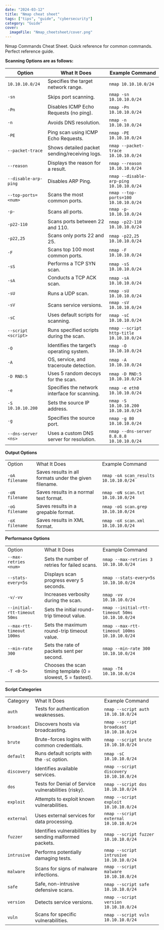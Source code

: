 ```yaml
---
date: "2024-03-12"
title: "Nmap cheat sheet"
tags: ["tips", "guide", "cybersecurity"]
category: "Guide"
cover:
  imageFile: "Nmap_cheetsheet/cover.png"
---
```


Nmap Commands Cheat Sheet. Quick reference for common commands. 
Perfect reference guide.


**Scanning Options are as follows:**

|Option|What It Does|Example Command|
|---|---|---|
|`10.10.10.0/24`|Specifies the target network range.|`nmap 10.10.10.0/24`|
|`-sn`|Skips port scanning.|`nmap -sn 10.10.10.0/24`|
|`-Pn`|Disables ICMP Echo Requests (no ping).|`nmap -Pn 10.10.10.0/24`|
|`-n`|Avoids DNS resolution.|`nmap -n 10.10.10.0/24`|
|`-PE`|Ping scan using ICMP Echo Requests.|`nmap -PE 10.10.10.0/24`|
|`--packet-trace`|Shows detailed packet sending/receiving logs.|`nmap --packet-trace 10.10.10.0/24`|
|`--reason`|Displays the reason for a result.|`nmap --reason 10.10.10.0/24`|
|`--disable-arp-ping`|Disables ARP Ping.|`nmap --disable-arp-ping 10.10.10.0/24`|
|`--top-ports=<num>`|Scans the most common ports.|`nmap --top-ports=100 10.10.10.0/24`|
|`-p-`|Scans all ports.|`nmap -p- 10.10.10.0/24`|
|`-p22-110`|Scans ports between 22 and 110.|`nmap -p22-110 10.10.10.0/24`|
|`-p22,25`|Scans only ports 22 and 25.|`nmap -p22,25 10.10.10.0/24`|
|`-F`|Scans top 100 most common ports.|`nmap -F 10.10.10.0/24`|
|`-sS`|Performs a TCP SYN scan.|`nmap -sS 10.10.10.0/24`|
|`-sA`|Conducts a TCP ACK scan.|`nmap -sA 10.10.10.0/24`|
|`-sU`|Runs a UDP scan.|`nmap -sU 10.10.10.0/24`|
|`-sV`|Scans service versions.|`nmap -sV 10.10.10.0/24`|
|`-sC`|Uses default scripts for scanning.|`nmap -sC 10.10.10.0/24`|
|`--script <script>`|Runs specified scripts during the scan.|`nmap --script http-title 10.10.10.0/24`|
|`-O`|Identifies the target’s operating system.|`nmap -O 10.10.10.0/24`|
|`-A`|OS, service, and traceroute detection.|`nmap -A 10.10.10.0/24`|
|`-D RND:5`|Uses 5 random decoys for the scan.|`nmap -D RND:5 10.10.10.0/24`|
|`-e`|Specifies the network interface for scanning.|`nmap -e eth0 10.10.10.0/24`|
|`-S 10.10.10.200`|Sets the source IP address.|`nmap -S 10.10.10.200 10.10.10.0/24`|
|`-g`|Specifies the source port.|`nmap -g 80 10.10.10.0/24`|
|`--dns-server <ns>`|Uses a custom DNS server for resolution.|`nmap --dns-server 8.8.8.8 10.10.10.0/24`|

**Output Options**

|   |   |   |
|---|---|---|
|Option|What It Does|Example Command|
|`-oA filename`|Saves results in all formats under the given filename.|`nmap -oA scan_results 10.10.10.0/24`|
|`-oN filename`|Saves results in a normal text format.|`nmap -oN scan.txt 10.10.10.0/24`|
|`-oG filename`|Saves results in a grepable format.|`nmap -oG scan.grep 10.10.10.0/24`|
|`-oX filename`|Saves results in XML format.|`nmap -oX scan.xml 10.10.10.0/24`|

**Performance Options**

|   |   |   |
|---|---|---|
|Option|What It Does|Example Command|
|`--max-retries <num>`|Sets the number of retries for failed scans.|`nmap --max-retries 3 10.10.10.0/24`|
|`--stats-every=5s`|Displays scan progress every 5 seconds.|`nmap --stats-every=5s 10.10.10.0/24`|
|`-v/-vv`|Increases verbosity during the scan.|`nmap -vv 10.10.10.0/24`|
|`--initial-rtt-timeout 50ms`|Sets the initial round-trip timeout value.|`nmap --initial-rtt-timeout 50ms 10.10.10.0/24`|
|`--max-rtt-timeout 100ms`|Sets the maximum round-trip timeout value.|`nmap --max-rtt-timeout 100ms 10.10.10.0/24`|
|`--min-rate 300`|Sets the rate of packets sent per second.|`nmap --min-rate 300 10.10.10.0/24`|
|`-T <0-5>`|Chooses the scan timing template (0 = slowest, 5 = fastest).|`nmap -T4 10.10.10.0/24`|

**Script Categories**

|   |   |   |
|---|---|---|
|Category|What It Does|Example Command|
|`auth`|Tests for authentication weaknesses.|`nmap --script auth 10.10.10.0/24`|
|`broadcast`|Discovers hosts via broadcasting.|`nmap --script broadcast 10.10.10.0/24`|
|`brute`|Brute-forces logins with common credentials.|`nmap --script brute 10.10.10.0/24`|
|`default`|Runs default scripts with the `-sC` option.|`nmap -sC 10.10.10.0/24`|
|`discovery`|Identifies available services.|`nmap --script discovery 10.10.10.0/24`|
|`dos`|Tests for Denial of Service vulnerabilities (risky).|`nmap --script dos 10.10.10.0/24`|
|`exploit`|Attempts to exploit known vulnerabilities.|`nmap --script exploit 10.10.10.0/24`|
|`external`|Uses external services for data processing.|`nmap --script external 10.10.10.0/24`|
|`fuzzer`|Identifies vulnerabilities by sending malformed packets.|`nmap --script fuzzer 10.10.10.0/24`|
|`intrusive`|Performs potentially damaging tests.|`nmap --script intrusive 10.10.10.0/24`|
|`malware`|Scans for signs of malware infections.|`nmap --script malware 10.10.10.0/24`|
|`safe`|Safe, non-intrusive defensive scans.|`nmap --script safe 10.10.10.0/24`|
|`version`|Detects service versions.|`nmap --script version 10.10.10.0/24`|
|`vuln`|Scans for specific vulnerabilities.|`nmap --script vuln 10.10.10.0/24`|
